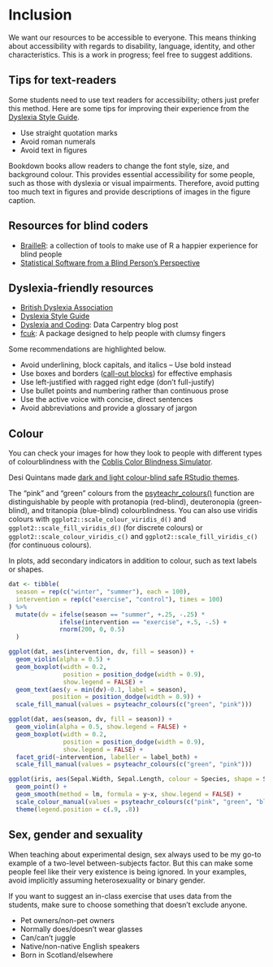 # Inclusion

We want our resources to be accessible to everyone. This means thinking about accessibility with regards to disability, language, identity, and other characteristics. This is a work in progress; feel free to suggest additions.


## Tips for text-readers

Some students need to use text readers for accessibility; others just prefer this method. Here are some tips for improving their experience from the [Dyslexia Style Guide](https://www.bdadyslexia.org.uk/common/ckeditor/filemanager/userfiles/Dyslexia_Style_Guide_2018-final.pdf).

* Use straight quotation marks
* Avoid roman numerals
* Avoid text in figures

Bookdown books allow readers to change the font style, size, and background colour. This provides essential accessibility for some people, such as those with dyslexia or visual impairments. Therefore, avoid putting too much text in figures and provide descriptions of images in the figure caption.

## Resources for blind coders

* [BrailleR](https://github.com/ajrgodfrey/BrailleR): a collection of tools to make use of R a happier experience for blind people
* [Statistical Software from a Blind Person’s Perspective](https://journal.r-project.org/archive/2013/RJ-2013-007/RJ-2013-007.pdf)

## Dyslexia-friendly resources

* [British Dyslexia Association](https://www.bdadyslexia.org.uk/educator)
* [Dyslexia Style Guide](https://www.bdadyslexia.org.uk/common/ckeditor/filemanager/userfiles/Dyslexia_Style_Guide_2018-final.pdf)
* [Dyslexia and Coding](https://datacarpentry.org/blog/2017/09/coding-and-dyslexia): Data Carpentry blog post
* [fcuk](https://cran.r-project.org/web/packages/fcuk/vignettes/fcuk.html): A package designed to help people with clumsy fingers


Some recommendations are highlighted below.

* Avoid underlining, block capitals, and italics -- Use bold instead
* Use boxes and borders ([call-out blocks](#call-out-blocks)) for effective emphasis
* Use left-justified with ragged right edge (don't full-justify)
* Use bullet points and numbering rather than continuous prose
* Use the active voice with concise, direct sentences
* Avoid abbreviations and provide a glossary of jargon


## Colour

You can check your images for how they look to people with different types of colourblindness with the [Coblis Color Blindness Simulator](https://www.color-blindness.com/coblis-color-blindness-simulator/).

Desi Quintans made [dark and light colour-blind safe RStudio themes](https://github.com/DesiQuintans/Pebble-safe).

The "pink" and "green" colours from the [psyteachr_colours()]() function are distinguishable by people with protanopia (red-blind), deuteronopia (green-blind), and tritanopia (blue-blind) colourblindness. You can also use viridis colours with `ggplot2::scale_colour_viridis_d()` and `ggplot2::scale_fill_viridis_d()` (for discrete colours) or `ggplot2::scale_colour_viridis_c()` and `ggplot2::scale_fill_viridis_c()` (for continuous colours).

In plots, add secondary indicators in addition to colour, such as text labels or shapes.

```r

dat <- tibble(
  season = rep(c("winter", "summer"), each = 100),
  intervention = rep(c("exercise", "control"), times = 100)
) %>%
  mutate(dv = ifelse(season == "summer", +.25, -.25) *
              ifelse(intervention == "exercise", +.5, -.5) +
              rnorm(200, 0, 0.5)
  )

ggplot(dat, aes(intervention, dv, fill = season)) +
  geom_violin(alpha = 0.5) +
  geom_boxplot(width = 0.2, 
               position = position_dodge(width = 0.9), 
               show.legend = FALSE) +
  geom_text(aes(y = min(dv)-0.1, label = season), 
            position = position_dodge(width = 0.9)) +
  scale_fill_manual(values = psyteachr_colours(c("green", "pink")))

```


```r

ggplot(dat, aes(season, dv, fill = season)) +
  geom_violin(alpha = 0.5, show.legend = FALSE) +
  geom_boxplot(width = 0.2, 
               position = position_dodge(width = 0.9), 
               show.legend = FALSE) +
  facet_grid(~intervention, labeller = label_both) +
  scale_fill_manual(values = psyteachr_colours(c("green", "pink")))

```

```r

ggplot(iris, aes(Sepal.Width, Sepal.Length, colour = Species, shape = Species)) +
  geom_point() +
  geom_smooth(method = lm, formula = y~x, show.legend = FALSE) +
  scale_colour_manual(values = psyteachr_colours(c("pink", "green", "blue"))) +
  theme(legend.position = c(.9, .8))

```

## Sex, gender and sexuality

When teaching about experimental design, sex always used to be my go-to example of a two-level between-subjects factor. But this can make some people feel like their very existence is being ignored. In your examples, avoid implicitly assuming heterosexuality or binary gender.

If you want to suggest an in-class exercise that uses data from the students, make sure to choose something that doesn't exclude anyone. 

* Pet owners/non-pet owners
* Normally does/doesn't wear glasses
* Can/can't juggle
* Native/non-native English speakers
* Born in Scotland/elsewhere




